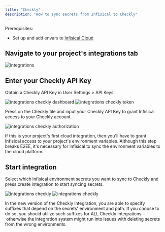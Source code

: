 ```yaml
---
title: "Checkly"
description: "How to sync secrets from Infisical to Checkly"
---
```


Prerequisites:

- Set up and add envars to [Infisical Cloud](https://app.infisical.com)

## Navigate to your project's integrations tab

![integrations](../../images/integrations.png)

## Enter your Checkly API Key

Obtain a Checkly API Key in User Settings > API Keys.

![integrations checkly dashboard](../../images/integrations-checkly-dashboard.png)
![integrations checkly token](../../images/integrations-checkly-token.png)

Press on the Checkly tile and input your Checkly API Key to grant Infisical access to your Checkly account.

![integrations checkly authorization](../../images/integrations-checkly-auth.png)

<Info>
  If this is your project's first cloud integration, then you'll have to grant
  Infisical access to your project's environment variables. Although this step
  breaks E2EE, it's necessary for Infisical to sync the environment variables to
  the cloud platform.
</Info>

## Start integration

Select which Infisical environment secrets you want to sync to Checkly and press create integration to start syncing secrets.

![integrations checkly](../../images/integrations-checkly-create.png)
![integrations checkly](../../images/integrations-checkly.png)

<Info>
  In the new version of the Checkly integration, you are able to specify suffixes that depend on the secrets' environment and path. 
  If you choose to do so, you should utilize such suffixes for ALL Checkly integrations – otherwise the integration system 
  might run into issues with deleting secrets from the wrong environments.
</Info>
